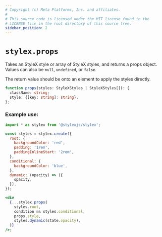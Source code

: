 ```yaml
---
# Copyright (c) Meta Platforms, Inc. and affiliates.
#
# This source code is licensed under the MIT license found in the
# LICENSE file in the root directory of this source tree.
sidebar_position: 2
---
```


# `stylex.props`

Takes an StyleX style or array of StyleX styles, and returns a props object.
Values can also be `null`, `undefined`, or `false`.

The return value should be onto an element to apply the styles directly.

```ts
function props(styles: StyleXStyles | StyleXStyles[]): {
  className: string;
  style: {[key: string]: string};
};
```

### Example use:

```jsx
import * as stylex from '@stylexjs/stylex';

const styles = stylex.create({
  root: {
    backgroundColor: 'red',
    padding: '1rem',
    paddingInlineStart: '2rem',
  },
  conditional: {
    backgroundColor: 'blue',
  },
  dynamic: (opacity) => ({
    opacity,
  }),
});

<div
  {...stylex.props(
    styles.root,
    condition && styles.conditional,
    props.style,
    styles.dynamic(state.opacity),
  )}
/>;
```
